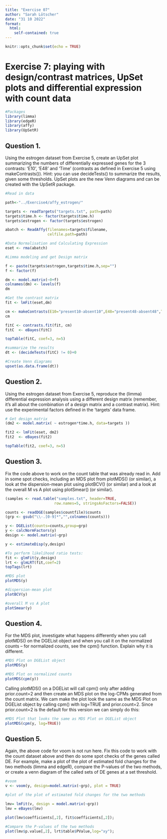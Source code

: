 ---
title: "Exercise 07"
author: "Sarah Lötscher"
date: "31 10 2022"
format:
  html:
    self-contained: true
---



```{r setup, include=FALSE}
knitr::opts_chunk$set(echo = TRUE)
```


# Exercise 7: playing with design/contrast matrices, UpSet plots and differential expression with count data


```{r ,  warning=FALSE,message=FALSE}
#Packages
library(limma)
library(edgeR)
library(affy)
library(UpSetR)
```


## Question 1.
Using the estrogen dataset from Exercise 5, create an UpSet plot summarizing the numbers of differentially expressed genes for the 3 contrasts: ‘E10’, ‘E48’ and ‘Time’ (contrasts as defined in Exercise 5 using makeContrasts()). Hint: you can use decideTests() to summarize the results, given some thresholds. UpSet plots are the new Venn diagrams and can be created with the UpSetR package.

```{r}
#Read in data

path<-"../Exercise4/affy_estrogen/"

targets <- readTargets("targets.txt", path=path)
targets$time.h <- factor(targets$time.h)
targets$estrogen <- factor(targets$estrogen)

abatch <- ReadAffy(filenames=targets$filename,
                   celfile.path=path)
```

```{r}
#Data Normalisation and Calculating Expression
eset <- rma(abatch)

```


```{r}
#Limma modeling and get Design matrix

f <- paste(targets$estrogen,targets$time.h,sep="")
f <- factor(f)

dm <- model.matrix(~0+f)
colnames(dm) <- levels(f)
dm

```

```{r}
#Get the contrast matrix
fit <- lmFit(eset,dm)

cm <- makeContrasts(E10="present10-absent10",E48="present48-absent48",Time="absent48-absent10",levels=dm)
cm
```

```{r}
fitC <- contrasts.fit(fit, cm)
fitC  <- eBayes(fitC)

topTable(fitC, coef=3, n=5)
```


```{r}
#summarize the results
dt <- (decideTests(fitC) != 0)+0

#Create Venn diagrams
upset(as.data.frame(dt))
```


## Question 2.

Using the estrogen dataset from Exercise 5, reproduce the (limma) differential expression analysis using a different design matrix (remember, it’s all about the combination of a design matrix and a contrast matrix). Hint: use the experimental factors defined in the ‘targets’ data frame.

```{r}
# Get design matrix
(dm2 <- model.matrix( ~ estrogen*time.h, data=targets ))
```

```{r}

fit2 <- lmFit(eset, dm2)
fit2  <- eBayes(fit2)

```

```{r}

topTable(fit2, coef=3, n=5)

```

## Question 3.

Fix the code above to work on the count table that was already read in. Add in some spot checks, including an MDS plot from plotMDS() (or similar), a look at the dispersion-mean plot using plotBCV() (or similar) and a look at the overall M vs A plot using plotSmear() (or similar).

```{r}
(samples <- read.table("samples.txt", header=TRUE,
                      row.names=5, stringsAsFactors=FALSE))

counts <- readDGE(samples$countfile)$counts
(grp <- gsub("\\-.[0-9]*","",colnames(counts)))

y <- DGEList(counts=counts,group=grp)
y <- calcNormFactors(y)
design <- model.matrix(~grp)

y <- estimateDisp(y,design)

#To perform likelihood ratio tests:
fit <- glmFit(y,design)
lrt <- glmLRT(fit,coef=2)
topTags(lrt)

```

```{r}
#MDS plot
plotMDS(y)
```

```{r}
#dispersion-mean plot
plotBCV(y)

```

```{r}
#overall M vs A plot
plotSmear(y)

```

## Question 4.

For the MDS plot, investigate what happens differently when you call plotMDS() on the DGEList object and when you call it on the normalized counts – for normalized counts, see the cpm() function. Explain why it is different.

```{r}
#MDS Plot on DGEList object
plotMDS(y)
```

```{r}
#MDS Plot on normalized counts
plotMDS(cpm(y))
```


Calling plotMDS() on a DGEList will call cpm() only after adding prior.count=2 and then create an MDS plot on the log-CPMs generated from the count matrix. We cam make the plot look the same as the MDS Plot on DGEList object by  calling cpm() with log=TRUE and prior.count=2. Since prior.count=2 is the default for this version we can simply do this:

```{r}
#MDS Plot that looks the same as MDS Plot on DGEList object
plotMDS(cpm(y, log=TRUE))
```

## Question 5.

Again, the above code for voom is not run here. Fix this code to work with the count dataset above and then do some spot checks of the genes called DE. For example, make a plot of the plot of estimated fold changes for the two methods (limma and edgeR), compare the P-values of the two methods, or create a venn diagram of the called sets of DE genes at a set threshold.

```{r}
#voom
v <- voom(y, design=model.matrix(~grp), plot = TRUE)

```
```{r}
#plot of the plot of estimated fold changes for the two methods

lmv= lmFit(v, design = model.matrix(~grp))  
lmv = eBayes(lmv)

plot(lmv$coefficients[,2], fit$coefficients[,2]); 

```

```{r}
#Compare the P-values of the two methods
plot(lmv$p.value[,2], lrt$table$PValue,log="xy"); 
```



